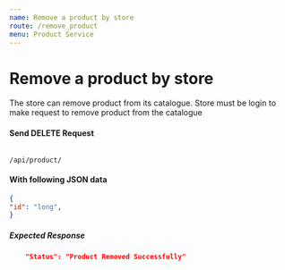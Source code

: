 ```yaml
---
name: Remove a product by store
route: /remove_product
menu: Product Service
---
```


# Remove a product by store
The store can remove product from its catalogue. Store must be login to make request to remove product from the catalogue

#### Send DELETE Request 
<Code>
/api/product/
</Code>

#### With following JSON data
```json
{
"id": "long",
}
```

##### Expected Response
```json
    "Status": "Product Removed Successfully"
```
